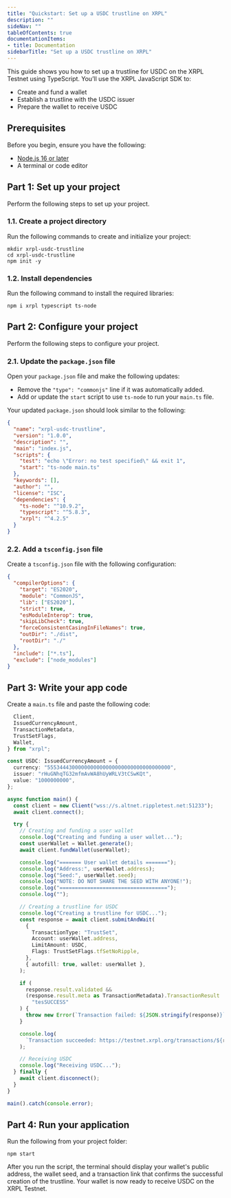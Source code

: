 ```yaml
---
title: "Quickstart: Set up a USDC trustline on XRPL"
description: ""
sideNav: ""
tableOfContents: true
documentationItems: 
- title: Documentation
sidebarTitle: "Set up a USDC trustline on XRPL"
---
```


This guide shows you how to set up a trustline for USDC on the XRPL Testnet
using TypeScript. You’ll use the XRPL JavaScript SDK to:

- Create and fund a wallet
- Establish a trustline with the USDC issuer
- Prepare the wallet to receive USDC

## Prerequisites

Before you begin, ensure you have the following:

- [Node.js 16 or later](https://nodejs.org/)
- A terminal or code editor

## Part 1: Set up your project

Perform the following steps to set up your project.

### 1.1. Create a project directory

Run the following commands to create and initialize your project:

```shell Shell
mkdir xrpl-usdc-trustline
cd xrpl-usdc-trustline
npm init -y
```

### 1.2. Install dependencies

Run the following command to install the required libraries:

```shell Shell
npm i xrpl typescript ts-node
```

## Part 2: Configure your project

Perform the following steps to configure your project.

### 2.1. Update the `package.json` file

Open your `package.json` file and make the following updates:

- Remove the `"type": "commonjs"` line if it was automatically added.
- Add or update the `start` script to use `ts-node` to run your `main.ts` file.

Your updated `package.json` should look similar to the following:

```json package.json
{
  "name": "xrpl-usdc-trustline",
  "version": "1.0.0",
  "description": "",
  "main": "index.js",
  "scripts": {
    "test": "echo \"Error: no test specified\" && exit 1",
    "start": "ts-node main.ts"
  },
  "keywords": [],
  "author": "",
  "license": "ISC",
  "dependencies": {
    "ts-node": "^10.9.2",
    "typescript": "^5.8.3",
    "xrpl": "^4.2.5"
  }
}
```

### 2.2. Add a `tsconfig.json` file

Create a `tsconfig.json` file with the following configuration:

```json tsconfig.json
{
  "compilerOptions": {
    "target": "ES2020",
    "module": "CommonJS",
    "lib": ["ES2020"],
    "strict": true,
    "esModuleInterop": true,
    "skipLibCheck": true,
    "forceConsistentCasingInFileNames": true,
    "outDir": "./dist",
    "rootDir": "./"
  },
  "include": ["*.ts"],
  "exclude": ["node_modules"]
}
```

## Part 3: Write your app code

Create a `main.ts` file and paste the following code:

```ts import {
  Client,
  IssuedCurrencyAmount,
  TransactionMetadata,
  TrustSetFlags,
  Wallet,
} from "xrpl";

const USDC: IssuedCurrencyAmount = {
  currency: "5553444300000000000000000000000000000000",
  issuer: "rHuGNhqTG32mfmAvWA8hUyWRLV3tCSwKQt",
  value: "1000000000",
};

async function main() {
  const client = new Client("wss://s.altnet.rippletest.net:51233");
  await client.connect();

  try {
    // Creating and funding a user wallet
    console.log("Creating and funding a user wallet...");
    const userWallet = Wallet.generate();
    await client.fundWallet(userWallet);

    console.log("======= User wallet details =======");
    console.log("Address:", userWallet.address);
    console.log("Seed:", userWallet.seed);
    console.log("NOTE: DO NOT SHARE THE SEED WITH ANYONE!");
    console.log("===================================");
    console.log("");

    // Creating a trustline for USDC
    console.log("Creating a trustline for USDC...");
    const response = await client.submitAndWait(
      {
        TransactionType: "TrustSet",
        Account: userWallet.address,
        LimitAmount: USDC,
        Flags: TrustSetFlags.tfSetNoRipple,
      },
      { autofill: true, wallet: userWallet },
    );

    if (
      response.result.validated &&
      (response.result.meta as TransactionMetadata).TransactionResult !==
        "tesSUCCESS"
    ) {
      throw new Error(`Transaction failed: ${JSON.stringify(response)}`);
    }

    console.log(
      `Transaction succeeded: https://testnet.xrpl.org/transactions/${response.result.hash}`,
    );

    // Receiving USDC
    console.log("Receiving USDC...");
  } finally {
    await client.disconnect();
  }
}

main().catch(console.error);
```

## Part 4: Run your application

Run the following from your project folder:

```shell Shell
npm start
```

After you run the script, the terminal should display your wallet's public
address, the wallet seed, and a transaction link that confirms the successful
creation of the trustline. Your wallet is now ready to receive USDC on the XRPL
Testnet.
